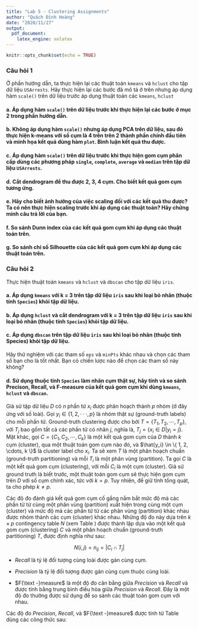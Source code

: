 ---
title: "Lab 5 - Clustering Assignments"
author: "Quách Đình Hoàng"
date: "2020/11/27"
output: 
  pdf_document:
    latex_engine: xelatex
---

```{r setup, include=FALSE}
knitr::opts_chunk$set(echo = TRUE)
```

### Câu hỏi 1
Ở phần hướng dẫn, ta thực hiện lại các thuật toán `kmeans` và `hclust` cho tập dữ liệu `USArrests`. Hãy thực hiện lại các bước đã mô tả ở trên nhưng áp dụng hàm `scale()` trên dữ liệu trước áp dụng thuật toán các `kmeans`, `hclust`

#### a.	Áp dụng hàm `scale()` trên dữ liệu trước khi thực hiện lại các bước ở mục 2 trong phần hướng dẫn.

#### b.	Không áp dụng hàm `scale()` nhưng áp dụng PCA trên dữ liệu, sau đó thực hiện k-means với số cụm là 4 trên trên 2 thành phần chính đầu tiên và minh họa kết quả dùng hàm `plot`. Bình luận kết quả thu được.

#### c.	Áp dụng hàm `scale()` trên dữ liệu trước khi thực hiện gom cụm phân cấp dùng các phương pháp `single`, `complete`, `average` và `median` trên tập dữ liệu `USArrests`.

#### d.	Cắt dendrogram để thu được 2, 3, 4 cụm. Cho biết kết quả gom cụm tương ứng.

#### e.	Hãy cho biết ảnh hưởng của việc scaling đối với các kết quả thu được? Ta có nên thực hiện scaling trước khi áp dụng các thuật toán? Hãy chứng minh câu trả lời của bạn.

#### f.	So sánh Dunn index của các kết quả gom cụm khi áp dụng các thuật toán trên.

#### g.	So sánh chỉ số Silhouette của các kết quả gom cụm khi áp dụng các thuật toán trên.


### Câu hỏi 2
Thực hiện thuật toán `kmeans` và `hclust` và `dbscan` cho tập dữ liệu `iris`.

#### a.	Áp dụng `kmeans` với k = 3 trên tập dữ liệu `iris` sau khi loại bỏ nhãn (thuộc tính `Species`) khỏi tập dữ liệu.

#### b.	Áp dụng `hclust` và cắt dendrogram với k = 3 trên tập dữ liệu `iris` sau khi loại bỏ nhãn (thuộc tính `Species`) khỏi tập dữ liệu.

#### c. Áp dụng `dbscan` trên tập dữ liệu `iris` sau khi loại bỏ nhãn (thuộc tính Species) khỏi tập dữ liệu.
Hãy thử nghiệm với các tham số `eps` và `minPts` khác nhau và chọn các tham số bạn cho là tốt nhất. Bạn có chiến lược nào để chọn các tham số này không?

#### d.	Sử dụng thuộc tính `Species` làm nhãn cụm thật sự, hãy tính và so sánh Precison, Recall, và F-measure của kết quả gom cụm khi dùng `kmeans`, `hclust` và `dbscan`.

Giả sử tập dữ liệu $D$ có $n$ phần tử $x_i$ được phân hoạch thành $p$ nhóm (ở đây ứng với số loài). Gọi $y_i \in \{1, 2, · · · , p\}$ là nhóm thật sự (ground-truth labels) cho mỗi phần tử. Ground-truth clustering được cho bởi $T = \{T_1, T_2, \cdots , T_p\}$, với $T_j$ bao gồm tất cả các phần tử có nhãn $j$, nghĩa là, $T_j = \{ x_i \in D | y_i = j \}$. Mặt khác, gọi $C = \{ C_1, C_2, \cdots, C_k \}$ là một kết quả gom cụm của $D$ thành $k$ cụm (cluster), qua một thuật toán gom cụm nào đó, và $\hat{y_i} \in \{ 1, 2, \cdots, k \}$ là cluster label cho $x_i$. Ta sẽ xem $T$ là một phân hoạch chuẩn (ground-truth partitioning) và mỗi $T_i$ là một phân vùng (partition). Ta gọi $C$ là một kết quả gom cụm (clustering), với mỗi $C_i$ là một cụm (cluster). Giả sử ground truth là biết trước, một thuật toán gom cụm sẽ thực hiện gom cụm trên $D$ với số cụm chính xác, tức với $k = p$. Tuy nhiên, để giữ tính tổng quát, ta cho phép $k \ne p$.


\begin{table}
    \caption{Contingency table of clustering results}
    \centering
    \begin{tabular}{|c|c|c|c|c|}
    \hline
    Clusters/Species & $T_1$ & $T_2$ & $\cdots$ & $T_p$ \\
    \hline
    $C_1$ & $n_{11}$ & $n_{12}$ & $\cdots$ & $n_{1p}$\\
    \hline
    $C_2$ & $n_{21}$ & $n_{22}$ & $\cdots$ & $n_{2p}$\\
    \hline
    $\vdots$ & $\vdots$ & $\vdots$ & $\ddots$ & $\vdots$\\
    \hline
    $C_k$ & $n_{k1}$ & $n_{k2}$ & $\cdots$ & $n_{kp}$\\
    \hline
    \end{tabular}
    \label{tab:contingency_table}
\end{table}


Các độ đo đánh giá kết quả gom cụm cố gắng nắm bắt mức độ mà các phần tử từ cùng một phân vùng (partition) xuất hiện trong cùng một cụm (cluster) và mức độ mà các phần tử từ các phân vùng (partition) khác nhau được nhóm thành các cụm (cluster) khác nhau. Những độ đo này dựa trên $k \times p$ contingency table $N$ (xem Table \ref{tab:contingency_table}) được thành lập dựa vào một kết quả gom cụm (clustering) $C$ và một phân hoạch chuẩn (ground-truth partitioning) $T$, được định nghĩa như sau:

$$N(i, j) = n_{ij} = |C_i \cap T_j|$$

- $Recall$ là tỷ lệ đối tượng cùng loài được gán cùng cụm. 

- $Precision$ là tỷ lệ đối tượng được gán cùng cụm thuộc cùng loài. 

- $F{\text -}measure$ là một độ đo cân bằng giữa $Precision$ và $Recall$ và được tính bằng trung bình điều hòa giữa $Precision$ và $Recall$. Đây là một độ đo thường được sử dụng để so sánh các thuật toán gom cụm với nhau.

Các độ đo $Precision$, $Recall$, và $F{\text -}measure$ được tính từ Table \ref{tab:contingency_table} dùng các công thức sau:


\begin{equation}
precision = \frac{{\sum\limits_{i = 1}^k {\mathop {{\rm{max}}}\limits_{j \in \left\{ {1, \ldots p} \right\}} \{n_{ij}\} } }}{{\sum\limits_{i = 1}^k {\sum\limits_{j = 1}^p {n_{ij} } } }}
\end{equation}

\begin{equation}
recall = \frac{{\sum\limits_{j = 1}^p {\mathop {{\rm{max}}}\limits_{i \in \left\{ {1, \ldots ,k} \right\}} \{n_{ij}\} } }}{{\sum\limits_{i = 1}^k {\sum\limits_{j = 1}^p {n_{ij} } } }}
\end{equation}

\begin{equation}
\begin{split}
F{\text -}measure = \frac{{2 \cdot precision \cdot recall}}{{precision + recall}}
\end{split}
\end{equation}


